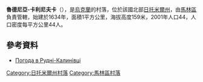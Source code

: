 {{coord|50|59|53|N|29|4|19|E|scale:30000|display=title}}

'''魯德尼亞-卡利尼夫卡'''（{{lang-uk|Рудня-Калинівка}}），是[[烏克蘭|烏克蘭]]的村落，位於該國北部[[日托米爾州|日托米爾州]]，由[[馬林區|馬林區]]負責管轄，始建於1634年，面積1平方公里，海拔高度159米，2001年人口44，人口密度每平方公里44人。

==參考資料==
* [http://weather.in.ua/ua/zhitomirskaja/22946 Погода в Рудні-Калинівці] {{Wayback|url=http://weather.in.ua/ua/zhitomirskaja/22946 |date=20150518080208 }}

{{DEFAULTSORT:Рудня-Калинівська}}
[[Category:日托米爾州村落|Category:日托米爾州村落]]
[[Category:馬林區村落|Category:馬林區村落]]


{{Zhytomyr-geo-stub}}